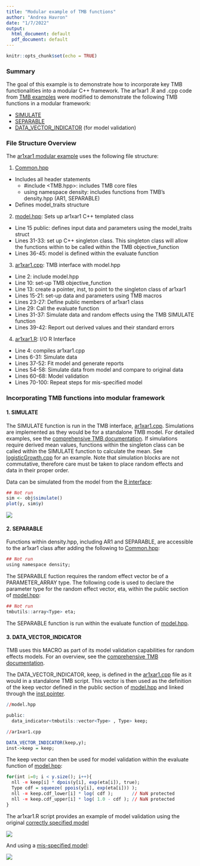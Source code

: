 ```yaml
---
title: "Modular example of TMB functions"
author: "Andrea Havron"
date: "1/7/2022"
output:
  html_document: default
  pdf_document: default
---
```


```r
knitr::opts_chunk$set(echo = TRUE)
```
### Summary

The goal of this example is to demonstrate how to incorporate key TMB functionalities into a modular C++ framework. The ar1xar1 .R and .cpp code from [TMB examples](https://github.com/kaskr/adcomp/tree/master/TMB/inst/examples) were modified to demonstrate the following TMB functions in a modular framework:

- [SIMULATE](https://kaskr.github.io/adcomp/group__macros.html#ga6c7c2eba6072ba55386fe72bc49604e2)
- [SEPARABLE](https://kaskr.github.io/adcomp/classdensity_1_1SEPARABLE__t.html)
- [DATA_VECTOR_INDICATOR](https://kaskr.github.io/adcomp/group__macros.html#ga572dab4f17d676ac36bc8e92f3c9a4c0) (for model validation)

### File Structure Overview

The [ar1xar1 modular example](https://github.com/Andrea-Havron-NOAA/FIMS-software/tree/master/ModularTMBExamples/ar1xar1) uses the following file structure:

1. [Common.hpp](https://github.com/Andrea-Havron-NOAA/FIMS-software/tree/master/ModularTMBExamples/ar1xar1/Common.hpp)
  - Includes all header statements
    - #include <TMB.hpp>: includes TMB core files
    - using namespace density: includes functions from TMB's density.hpp (AR1, SEPARABLE)

  - Defines model_traits structure

2. [model.hpp](https://github.com/Andrea-Havron-NOAA/FIMS-software/tree/master/ModularTMBExamples/ar1xar1/model.hpp): Sets up ar1xar1 C++ templated class 
  
  - Line 15 public: defines input data and parameters using the model_traits struct
  - Lines 31-33: set up C++ singleton class. This singleton class will allow the functions within to be called within the TMB objective_function
  - Lines 36-45: model is defined within the evaluate function
  
3. [ar1xar1.cpp](https://github.com/Andrea-Havron-NOAA/FIMS-software/tree/master/ModularTMBExamples/ar1xar1/ar1xar1.cpp): TMB interface with model.hpp
  
  - Line 2: include model.hpp
  - Line 10: set-up TMB objective_function
  - Line 13: create a pointer, inst, to point to the singleton class of ar1xar1 
  - Lines 15-21: set-up data and parameters using TMB macros
  - Lines 23-27: Define public members of ar1xar1 class
  - Line 29: Call the evaluate function
  - Lines 31-37: Simulate data and random effects using the TMB SIMULATE function
  - Lines 39-42: Report out derived values and their standard errors

4. [ar1xar1.R](https://github.com/Andrea-Havron-NOAA/FIMS-software/tree/master/ModularTMBExamples/ar1xar1/ar1xar1.R): I/O R Interface

  - Line 4: compiles ar1xar1.cpp
  - Lines 6-31: Simulate data
  - Lines 37-52: Fit model and generate reports
  - Lines 54-58: Simulate data from model and compare to original data
  - Lines 60-68: Model validation
  - Lines 70-100: Repeat steps for mis-specified model
  
### Incorporating TMB functions into modular framework

#### 1. SIMULATE
 The SIMULATE function is run in the TMB interface, [ar1xar1.cpp](https://github.com/Andrea-Havron-NOAA/FIMS-software/blob/334ccc9e1b6ee99e80260e7555a721b9d8e7cfe1/ModularTMBExamples/ar1xar1/ar1xar1.cpp#L31). Simulations are implemented as they would be for a standalone TMB model. For detailed examples, see the [comprehensive TMB documentation](https://kaskr.github.io/adcomp/_book/Simulation.html#simulation-blocks). If simulations require derived mean values, functions within the singleton class can be called within the SIMULATE function to calculate the mean. See [logisticGrowth.cpp](https://github.com/Andrea-Havron-NOAA/FIMS-software/blob/68b0c838d2e35012bd0fa85371072f7fdf6d2c93/src/Rcpp/logisticGrowth.cpp#L34) for an example. Note that simulation blocks are not commutative, therefore care must be taken to place random effects and data in their proper order.

Data can be simulated from the model from the [R interface](https://github.com/Andrea-Havron-NOAA/FIMS-software/blob/334ccc9e1b6ee99e80260e7555a721b9d8e7cfe1/ModularTMBExamples/ar1xar1/ar1xar1.R#L54):
```r
## Not run
sim <- obj$simulate()
plot(y, sim$y)
```
![](simy.png)

#### 2. SEPARABLE
Functions within density.hpp, including AR1 and SEPARABLE, are accessible to the ar1xar1 class after adding the following to [Common.hpp](https://github.com/Andrea-Havron-NOAA/FIMS-software/blob/334ccc9e1b6ee99e80260e7555a721b9d8e7cfe1/ModularTMBExamples/ar1xar1/Common.hpp#L10):

```r
## Not run
using namespace density;
```

The SEPARABLE fuction requires the random effect vector be of a PARAMETER_ARRAY type. The following code is used to declare the parameter type for the random effect vector, eta, within the public section of [model.hpp](https://github.com/Andrea-Havron-NOAA/FIMS-software/blob/334ccc9e1b6ee99e80260e7555a721b9d8e7cfe1/ModularTMBExamples/ar1xar1/model.hpp#L21):

```r
## Not run 
tmbutils::array<Type> eta;
```

The SEPARABLE function is run within the evaluate function of [model.hpp](https://github.com/Andrea-Havron-NOAA/FIMS-software/blob/334ccc9e1b6ee99e80260e7555a721b9d8e7cfe1/ModularTMBExamples/ar1xar1/model.hpp#L39).

#### 3. DATA_VECTOR_INDICATOR
TMB uses this MACRO as part of its model validation capabilities for random effects models. For an overview, see the [comprehensive TMB documentation](https://kaskr.github.io/adcomp/_book/Validation.html).

The DATA_VECTOR_INDICATOR, keep, is defined in the [ar1xar1.cpp](https://github.com/Andrea-Havron-NOAA/FIMS-software/blob/334ccc9e1b6ee99e80260e7555a721b9d8e7cfe1/ModularTMBExamples/ar1xar1/ar1xar1.cpp#L16) file as it would in a standalone TMB script. This vector is then used as the definition of the keep vector defined in the public section of [model.hpp](https://github.com/Andrea-Havron-NOAA/FIMS-software/blob/334ccc9e1b6ee99e80260e7555a721b9d8e7cfe1/ModularTMBExamples/ar1xar1/model.hpp#L18) and linked through the [inst pointer](https://github.com/Andrea-Havron-NOAA/FIMS-software/blob/334ccc9e1b6ee99e80260e7555a721b9d8e7cfe1/ModularTMBExamples/ar1xar1/ar1xar1.cpp#L24).

```r
//model.hpp

public:
  data_indicator<tmbutils::vector<Type> , Type> keep;
```

```r
//ar1xar1.cpp

DATA_VECTOR_INDICATOR(keep,y);
inst->keep = keep;
```

The keep vector can then be used for model validation within the evaluate function of [model.hpp](https://github.com/Andrea-Havron-NOAA/FIMS-software/blob/334ccc9e1b6ee99e80260e7555a721b9d8e7cfe1/ModularTMBExamples/ar1xar1/model.hpp#L41):

```r
for(int i=0; i < y.size(); i++){
  nll -= keep[i] * dpois(y[i], exp(eta[i]), true);
  Type cdf = squeeze( ppois(y[i], exp(eta[i])) );
  nll -= keep.cdf_lower[i] * log( cdf );       // NaN protected
  nll -= keep.cdf_upper[i] * log( 1.0 - cdf ); // NaN protected
}
```

The ar1xar1.R script provides an example of model validation using the original [correctly specified model](https://github.com/Andrea-Havron-NOAA/FIMS-software/blob/334ccc9e1b6ee99e80260e7555a721b9d8e7cfe1/ModularTMBExamples/ar1xar1/ar1xar1.R#L62)

![](correct.png)


And using a [mis-specified model](https://github.com/Andrea-Havron-NOAA/FIMS-software/blob/334ccc9e1b6ee99e80260e7555a721b9d8e7cfe1/ModularTMBExamples/ar1xar1/ar1xar1.R#L70):


![](misspecified.png)